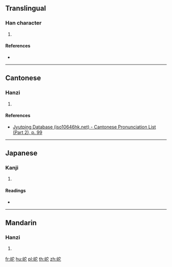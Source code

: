 {{character info/new}}
==Translingual==

===Han character===
{{Han char|rn=46|rad=山|as=05|sn=8|four=23711|canj=UJP|ids=⿰山它}}

# {{defn|Han|sort=山05}}

====References====
* {{Han ref|kx=0309.250|dkj=07994|dj=0609.210|hdz=10768.150|uh=5CAE|ud=23726|bh=CC5B|bd=52315}}

----

==Cantonese==

===Hanzi===
{{yue-hanzi|jyut=[[to4]]|y=to4}}

# {{defn|lang=yue|sort=山05}}

====References====
* [http://www.iso10646hk.net/jp/document/download.jsp Jyutping Database (iso10646hk.net) - Cantonese Pronunciation List (Part 2), p. 99]

----

==Japanese==

===Kanji===
{{ja-kanji|grade=|rs=山05}}

# {{defn|lang=ja|sort=山05}}

====Readings====
* {{ja-readings|on=[[た]] (ta), [[だ]] (da)|kun=[[くずれるさま]] (kuzurerusama)}}

----

==Mandarin==

===Hanzi===
{{cmn-hanzi|pin=[[tuó]] ([[tuo2]]), [[péi]] ([[pei2]])|wg=t'o<sup>2</sup>, p'ei<sup>2</sup>}}

# {{defn|lang=cmn|sort=山05}}

[[fr:岮]]
[[hu:岮]]
[[pl:岮]]
[[th:岮]]
[[zh:岮]]